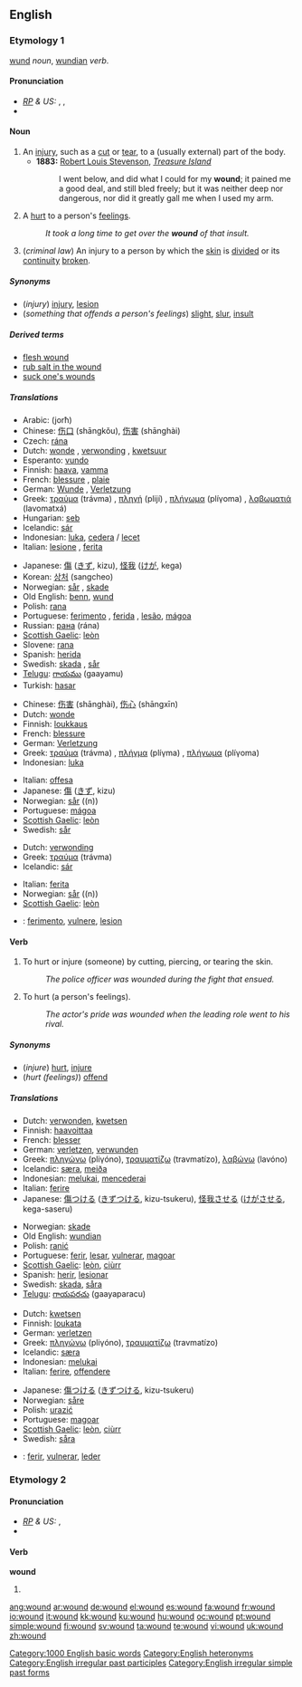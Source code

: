 ==English==

===Etymology 1===
{{OE.}} [[wund]] ''noun'', [[wundian]] ''verb''.

====Pronunciation====
* ''[[RP]] & US:'' {{enPR|wo͞ond}}, {{IPA|/wuːnd/}}, {{SAMPA|/wu:nd/}}
* {{audio|en-us-wound-injury.ogg|Audio (US)}}

====Noun====
{{wikipedia}}
{{en-noun}}

# An [[injury]], such as a [[cut]] or [[tear]], to a (usually external) part of the body.
#* '''1883:''' [[w:Robert Louis Stevenson|Robert Louis Stevenson]], ''[[w:Treasure Island|Treasure Island]]''
#*: I went below, and did what I could for my '''wound'''; it pained me a good deal, and still bled freely; but it was neither deep nor dangerous, nor did it greatly gall me when I used my arm.
# A [[hurt]] to a person's [[feeling]]s.
#: ''It took a long time to get over the '''wound''' of that insult.''
# (''criminal law'') An injury to a person by which the [[skin]] is [[divide]]d or its [[continuity]] [[broken]].

=====Synonyms=====
* (''injury'') [[injury]], [[lesion]]
* (''something that offends a person's feelings'') [[slight]], [[slur]], [[insult]]

=====Derived terms=====
* [[flesh wound]]
* [[rub salt in the wound]]
* [[suck one's wounds]]

=====Translations=====
{{trans-top|injury}}
* Arabic: {{Arab|[[جرح]]}} (jorħ)
* Chinese: [[伤口]] (shāngkǒu), [[伤害]] (shānghài)
* Czech: [[rána]] {{f}}
* Dutch: [[wonde]] {{f}}, [[verwonding]] {{f}}, [[kwetsuur]] {{f}}
* Esperanto: [[vundo]]
* Finnish: [[haava]], [[vamma]]
* French: [[blessure]] {{f}}, [[plaie]] {{f}}
* German: [[Wunde]] {{f}}, [[Verletzung]] {{f}}
* Greek: [[τραύμα]] (trávma) {{n}}, [[πληγή]] (plijí) {{f}}, [[πλήγωμα]] (plíγoma) {{n}}, [[λαβωματιά]] (lavomatxá) {{f}}
* Hungarian: [[seb]]
* Icelandic: [[sár]] {{n}}
* Indonesian: [[luka]], [[cedera]] / [[lecet]]
* Italian: [[lesione]] {{f}}, [[ferita]] {{f}}
{{trans-mid}}
* Japanese: [[傷]] ([[きず]], kizu), [[怪我]] ([[けが]], kega)
* Korean: [[상처]] (sangcheo)
* Norwegian: [[sår]] {{n}}, [[skade]] {{m}}
* Old English: [[benn]], [[wund]]
* Polish: [[rana#Polish|rana]] {{f}}
* Portuguese: [[ferimento]] {{m}}, [[ferida]] {{f}}, [[lesão]], [[mágoa]] {{f}}
* Russian: [[рана]] (rána) {{f}}
* [[Scottish Gaelic]]: [[leòn]] {{m}}
* Slovene: [[rana]] {{f}}
* Spanish: [[herida]] {{f}}
* Swedish: [[skada]] {{c}}, [[sår]] {{n}}
* [[Telugu]]: [[గాయము]] (gaayamu)
* Turkish: [[hasar]]
{{trans-bottom}}

{{trans-top|something that offends a person’s feelings}}
* Chinese: [[伤害]] (shānghài), [[伤心]] (shāngxīn)
* Dutch: [[wonde]] {{f}}
* Finnish: [[loukkaus]]
* French: [[blessure]] {{f}}
* German: [[Verletzung]] {{f}}
* Greek: [[τραύμα]] (trávma) {{n}}, [[πλήγμα]] (plíγma) {{n}}, [[πλήγωμα]] (plíγoma) {{n}}
* Indonesian: [[luka]]
{{trans-mid}}
* Italian: [[offesa]] {{f}}
* Japanese: [[傷]] ([[きず]], kizu)
* Norwegian: [[sår]] ((n))
* Portuguese: [[mágoa]] {{f}}
* [[Scottish Gaelic]]: [[leòn]] {{m}}
* Swedish: [[sår]] {{n}}
{{trans-bottom}}

{{trans-top|an injury to a person by which the skin is divided}}
* Dutch: [[verwonding]] {{f}}
* Greek: [[τραύμα]] (trávma) {{n}}
* Icelandic: [[sár]] {{n}}
{{trans-mid}}
* Italian: [[ferita]] {{f}}
* Norwegian: [[sår]] ((n))
* [[Scottish Gaelic]]: [[leòn]] {{m}}
{{trans-bottom}}

<!--Remove this section once all of the translations below have been moved into the tables above.-->
{{checktrans-top}}
* {{ttbc|Interlingua}}: [[ferimento]], [[vulnere]], [[lesion#Interlingua|lesion]]
{{trans-bottom}}

====Verb====
{{en-verb}}

# {{transitive}} To hurt or injure (someone) by cutting, piercing, or tearing the skin.
#: ''The police officer was wounded during the fight that ensued.''
# {{transitive}} To hurt (a person's feelings).
#: ''The actor's pride was wounded when the leading role went to his rival.''

=====Synonyms=====
* (''injure'') [[hurt]], [[injure]]
* (''hurt (feelings)'') [[offend]]

=====Translations=====
{{trans-top|hurt or injure}}
* Dutch: [[verwonden]], [[kwetsen]]
* Finnish: [[haavoittaa]]
* French: [[blesser]]
* German: [[verletzen]], [[verwunden]]
* Greek: [[πληγώνω]] (pliγóno), [[τραυματίζω]] (travmatízo), [[λαβώνω]] (lavóno)
* Icelandic: [[særa]], [[meiða]]
* Indonesian: [[luka|melukai]], [[cedera|mencederai]]
* Italian: [[ferire]]
* Japanese: [[傷]]つける ([[きず]]つける, kizu-tsukeru), [[怪我]]させる ([[けが]]させる, kega-saseru)
{{trans-mid}}
* Norwegian: [[skade]]
* Old English: [[wundian]]
* Polish: [[ranić]]
* Portuguese: [[ferir]], [[lesar]], [[vulnerar]], [[magoar]]
* [[Scottish Gaelic]]: [[leòn]], [[ciùrr]]
* Spanish: [[herir]], [[lesionar]]
* Swedish: [[skada]], [[såra]]
* [[Telugu]]: [[గాయపరచు]] (gaayaparacu)
{{trans-bottom}}

{{trans-top|hurt (someone's feelings)}}
* Dutch: [[kwetsen]]
* Finnish: [[loukata]]
* German: [[verletzen]]
* Greek: [[πληγώνω]] (pliγóno), [[τραυματίζω]] (travmatízo)
* Icelandic: [[særa]]
* Indonesian: [[luka|melukai]]
* Italian: [[ferire]], [[offendere]]
{{trans-mid}}
* Japanese: [[傷]]つける ([[きず]]つける, kizu-tsukeru)
* Norwegian: [[såre]]
* Polish: [[urazić]]
* Portuguese: [[magoar]]
* [[Scottish Gaelic]]: [[leòn]], [[ciùrr]]
* Swedish: [[såra]]
{{trans-bottom}}

{{checktrans}}

* {{ttbc|Interlingua}}: [[ferir]], [[vulnerar]], [[leder]]

===Etymology 2===

====Pronunciation====
* ''[[RP]] & US:'' {{IPA|/waʊnd/}}, {{SAMPA|/waUnd/}}
* {{audio|en-us-wound-turned.ogg|Audio (US)}}

====Verb====
'''wound'''

# {{past of|[[wind]]}}

<!--do not add translations here-->

[[Category:1000 English basic words]]
[[Category:English heteronyms]]
[[Category:English irregular past participles]]
[[Category:English irregular simple past forms]]

[[ang:wound]]
[[ar:wound]]
[[de:wound]]
[[el:wound]]
[[es:wound]]
[[fa:wound]]
[[fr:wound]]
[[io:wound]]
[[it:wound]]
[[kk:wound]]
[[ku:wound]]
[[hu:wound]]
[[oc:wound]]
[[pt:wound]]
[[simple:wound]]
[[fi:wound]]
[[sv:wound]]
[[ta:wound]]
[[te:wound]]
[[vi:wound]]
[[uk:wound]]
[[zh:wound]]